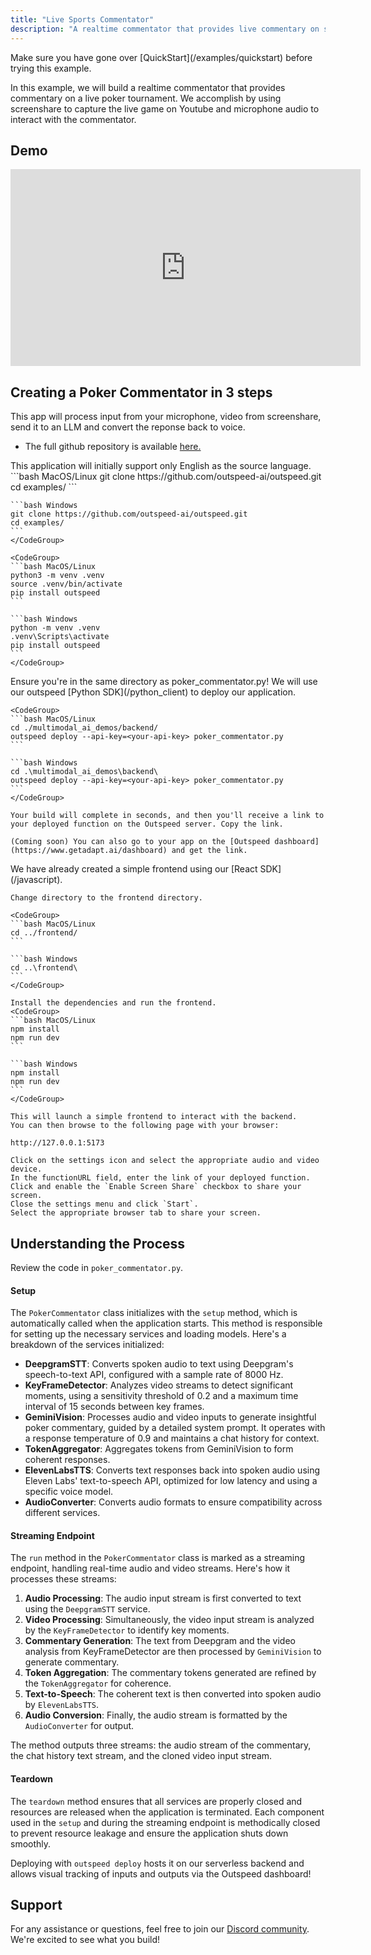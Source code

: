 ```yaml
---
title: "Live Sports Commentator"
description: "A realtime commentator that provides live commentary on sports events."
---
```


<Info>
  Make sure you have gone over [QuickStart](/examples/quickstart) before trying
  this example.
</Info>

In this example, we will build a realtime commentator that provides commentary on a live poker tournament.
We accomplish by using screenshare to capture the live game on Youtube and microphone audio to interact with the commentator.

## Demo

<iframe
  width="560"
  height="315"
  src="https://www.youtube.com/embed/WJaYLcX1o7E?si=hNvJwHWbNAXQCsck"
  title="YouTube video player"
  frameborder="0"
  allow="accelerometer; autoplay; clipboard-write; encrypted-media; gyroscope; picture-in-picture; web-share"
  referrerpolicy="strict-origin-when-cross-origin"
  allowfullscreen
></iframe>

## **Creating a Poker Commentator in 3 steps**

This app will process input from your microphone, video from screenshare, send it to an LLM and convert the reponse back to voice.

- The full github repository is available [here.](https://github.com/outspeed-ai/outspeed.git)

<Info>
  This application will initially support only English as the source language.
</Info>

<Steps>
  <Step title="Start by cloning the repository">
    <CodeGroup>
    ```bash MacOS/Linux
    git clone https://github.com/outspeed-ai/outspeed.git
    cd examples/
    ```

    ```bash Windows
    git clone https://github.com/outspeed-ai/outspeed.git
    cd examples/
    ```
    </CodeGroup>

    <CodeGroup>
    ```bash MacOS/Linux
    python3 -m venv .venv
    source .venv/bin/activate
    pip install outspeed
    ```

    ```bash Windows
    python -m venv .venv
    .venv\Scripts\activate
    pip install outspeed
    ```
    </CodeGroup>

  </Step>
  <Step title="Deploy to Outspeed">
    <Warning>Ensure you're in the same directory as poker_commentator.py!</Warning>
    We will use our outspeed [Python SDK](/python_client) to deploy our application.

    <CodeGroup>
    ```bash MacOS/Linux
    cd ./multimodal_ai_demos/backend/
    outspeed deploy --api-key=<your-api-key> poker_commentator.py
    ```

    ```bash Windows
    cd .\multimodal_ai_demos\backend\
    outspeed deploy --api-key=<your-api-key> poker_commentator.py
    ```
    </CodeGroup>

    Your build will complete in seconds, and then you'll receive a link to your deployed function on the Outspeed server. Copy the link.

    (Coming soon) You can also go to your app on the [Outspeed dashboard](https://www.getadapt.ai/dashboard) and get the link.

  </Step>
  <Step title="Launch the frontend">
    We have already created a simple frontend using our [React SDK](/javascript).

    Change directory to the frontend directory.

    <CodeGroup>
    ```bash MacOS/Linux
    cd ../frontend/
    ```

    ```bash Windows
    cd ..\frontend\
    ```
    </CodeGroup>

    Install the dependencies and run the frontend.
    <CodeGroup>
    ```bash MacOS/Linux
    npm install
    npm run dev
    ```

    ```bash Windows
    npm install
    npm run dev
    ```
    </CodeGroup>

    This will launch a simple frontend to interact with the backend.
    You can then browse to the following page with your browser:

    http://127.0.0.1:5173

    Click on the settings icon and select the appropriate audio and video device.
    In the functionURL field, enter the link of your deployed function.
    Click and enable the `Enable Screen Share` checkbox to share your screen.
    Close the settings menu and click `Start`.
    Select the appropriate browser tab to share your screen.

  </Step>
</Steps>

## **Understanding the Process**

Review the code in `poker_commentator.py`.

#### **Setup**

The `PokerCommentator` class initializes with the `setup` method, which is automatically called when the application starts. This method is responsible for setting up the necessary services and loading models. Here's a breakdown of the services initialized:

- **DeepgramSTT**: Converts spoken audio to text using Deepgram's speech-to-text API, configured with a sample rate of 8000 Hz.
- **KeyFrameDetector**: Analyzes video streams to detect significant moments, using a sensitivity threshold of 0.2 and a maximum time interval of 15 seconds between key frames.
- **GeminiVision**: Processes audio and video inputs to generate insightful poker commentary, guided by a detailed system prompt. It operates with a response temperature of 0.9 and maintains a chat history for context.
- **TokenAggregator**: Aggregates tokens from GeminiVision to form coherent responses.
- **ElevenLabsTTS**: Converts text responses back into spoken audio using Eleven Labs' text-to-speech API, optimized for low latency and using a specific voice model.
- **AudioConverter**: Converts audio formats to ensure compatibility across different services.

#### **Streaming Endpoint**

The `run` method in the `PokerCommentator` class is marked as a streaming endpoint, handling real-time audio and video streams. Here's how it processes these streams:

1. **Audio Processing**: The audio input stream is first converted to text using the `DeepgramSTT` service.
2. **Video Processing**: Simultaneously, the video input stream is analyzed by the `KeyFrameDetector` to identify key moments.
3. **Commentary Generation**: The text from Deepgram and the video analysis from KeyFrameDetector are then processed by `GeminiVision` to generate commentary.
4. **Token Aggregation**: The commentary tokens generated are refined by the `TokenAggregator` for coherence.
5. **Text-to-Speech**: The coherent text is then converted into spoken audio by `ElevenLabsTTS`.
6. **Audio Conversion**: Finally, the audio stream is formatted by the `AudioConverter` for output.

The method outputs three streams: the audio stream of the commentary, the chat history text stream, and the cloned video input stream.

#### **Teardown**

The `teardown` method ensures that all services are properly closed and resources are released when the application is terminated. Each component used in the `setup` and during the streaming endpoint is methodically closed to prevent resource leakage and ensure the application shuts down smoothly.

Deploying with `outspeed deploy` hosts it on our serverless backend and allows visual tracking of inputs and outputs via the Outspeed dashboard!

## Support

For any assistance or questions, feel free to join our [Discord community](https://discord.gg/cmfFw6SYvp). We're excited to see what you build!
